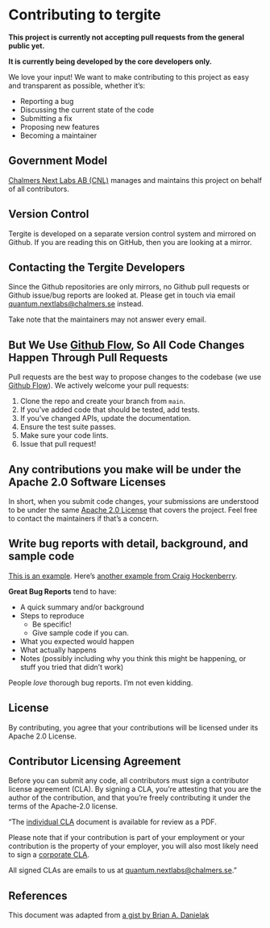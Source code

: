 # Contributing to tergite

**This project is currently not accepting pull requests from the general public yet.**

**It is currently being developed by the core developers only.**

We love your input! We want to make contributing to this project as easy and transparent as possible, whether it's:

- Reporting a bug
- Discussing the current state of the code
- Submitting a fix
- Proposing new features
- Becoming a maintainer

## Government Model

[Chalmers Next Labs AB (CNL)](https://chalmersnextlabs.se) manages and maintains this project on behalf of all contributors.

## Version Control

Tergite is developed on a separate version control system and mirrored on Github.
If you are reading this on GitHub, then you are looking at a mirror. 

## Contacting the Tergite Developers

Since the Github repositories are only mirrors, no Github pull requests or Github issue/bug reports 
are looked at. Please get in touch via email <quantum.nextlabs@chalmers.se> instead. 

Take note that the maintainers may not answer every email.

## But We Use [Github Flow](https://docs.github.com/en/get-started/quickstart/github-flow), So All Code Changes Happen Through Pull Requests

Pull requests are the best way to propose changes to the codebase (we
use [Github Flow](https://docs.github.com/en/get-started/quickstart/github-flow)). We actively welcome your pull
requests:

1. Clone the repo and create your branch from `main`.
2. If you've added code that should be tested, add tests.
3. If you've changed APIs, update the documentation.
4. Ensure the test suite passes.
5. Make sure your code lints.
6. Issue that pull request!

## Any contributions you make will be under the Apache 2.0 Software Licenses

In short, when you submit code changes, your submissions are understood to be under the
same [Apache 2.0 License](../LICENSE){.external target="_blank"} that covers the project. Feel free to contact the maintainers if that's a concern.

## Write bug reports with detail, background, and sample code

[This is an example](http://stackoverflow.com/q/12488905/180626).
Here's [another example from Craig Hockenberry](http://www.openradar.me/11905408).

**Great Bug Reports** tend to have:

- A quick summary and/or background
- Steps to reproduce
  - Be specific!
  - Give sample code if you can.
- What you expected would happen
- What actually happens
- Notes (possibly including why you think this might be happening, or stuff you tried that didn't work)

People _love_ thorough bug reports. I'm not even kidding.


## License

By contributing, you agree that your contributions will be licensed under its Apache 2.0 License.

## Contributor Licensing Agreement

Before you can submit any code, all contributors must sign a
contributor license agreement (CLA). By signing a CLA, you're attesting
that you are the author of the contribution, and that you're freely
contributing it under the terms of the Apache-2.0 license.

"The [individual CLA](./icla.pdf){.external target="_blank"}  document is available for review as a PDF.

Please note that if your contribution is part of your employment or 
your contribution is the property of your employer, 
you will also most likely need to sign a [corporate CLA](./ccla.pdf){.external target="_blank"}.

All signed CLAs are emails to us at <quantum.nextlabs@chalmers.se>."

## References

This document was adapted from [a gist by Brian A. Danielak](https://gist.github.com/briandk/3d2e8b3ec8daf5a27a62)
